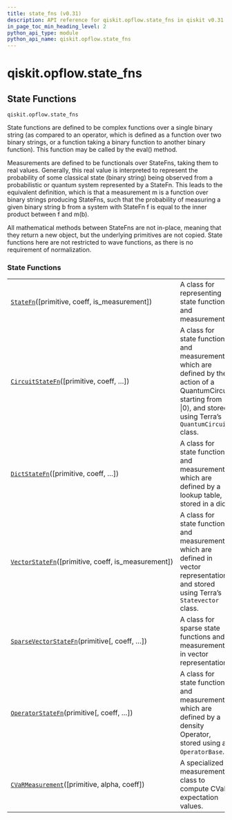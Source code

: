 ```yaml
---
title: state_fns (v0.31)
description: API reference for qiskit.opflow.state_fns in qiskit v0.31
in_page_toc_min_heading_level: 2
python_api_type: module
python_api_name: qiskit.opflow.state_fns
---
```


<span id="module-qiskit.opflow.state_fns" />

<span id="qiskit-opflow-state-fns" />

# qiskit.opflow\.state\_fns

<span id="state-functions-qiskit-opflow-state-fns" />

## State Functions

`qiskit.opflow.state_fns`

State functions are defined to be complex functions over a single binary string (as compared to an operator, which is defined as a function over two binary strings, or a function taking a binary function to another binary function). This function may be called by the eval() method.

Measurements are defined to be functionals over StateFns, taking them to real values. Generally, this real value is interpreted to represent the probability of some classical state (binary string) being observed from a probabilistic or quantum system represented by a StateFn. This leads to the equivalent definition, which is that a measurement m is a function over binary strings producing StateFns, such that the probability of measuring a given binary string b from a system with StateFn f is equal to the inner product between f and m(b).

<Admonition title="Note" type="note">
  All mathematical methods between StateFns are not in-place, meaning that they return a new object, but the underlying primitives are not copied.
</Admonition>

<Admonition title="Note" type="note">
  State functions here are not restricted to wave functions, as there is no requirement of normalization.
</Admonition>

### State Functions

|                                                                                                                                            |                                                                                                                                                                       |
| ------------------------------------------------------------------------------------------------------------------------------------------ | --------------------------------------------------------------------------------------------------------------------------------------------------------------------- |
| [`StateFn`](qiskit.opflow.state_fns.StateFn "qiskit.opflow.state_fns.StateFn")(\[primitive, coeff, is\_measurement])                       | A class for representing state functions and measurements.                                                                                                            |
| [`CircuitStateFn`](qiskit.opflow.state_fns.CircuitStateFn "qiskit.opflow.state_fns.CircuitStateFn")(\[primitive, coeff, …])                | A class for state functions and measurements which are defined by the action of a QuantumCircuit starting from \|0⟩, and stored using Terra’s `QuantumCircuit` class. |
| [`DictStateFn`](qiskit.opflow.state_fns.DictStateFn "qiskit.opflow.state_fns.DictStateFn")(\[primitive, coeff, …])                         | A class for state functions and measurements which are defined by a lookup table, stored in a dict.                                                                   |
| [`VectorStateFn`](qiskit.opflow.state_fns.VectorStateFn "qiskit.opflow.state_fns.VectorStateFn")(\[primitive, coeff, is\_measurement])     | A class for state functions and measurements which are defined in vector representation, and stored using Terra’s `Statevector` class.                                |
| [`SparseVectorStateFn`](qiskit.opflow.state_fns.SparseVectorStateFn "qiskit.opflow.state_fns.SparseVectorStateFn")(primitive\[, coeff, …]) | A class for sparse state functions and measurements in vector representation.                                                                                         |
| [`OperatorStateFn`](qiskit.opflow.state_fns.OperatorStateFn "qiskit.opflow.state_fns.OperatorStateFn")(primitive\[, coeff, …])             | A class for state functions and measurements which are defined by a density Operator, stored using an `OperatorBase`.                                                 |
| [`CVaRMeasurement`](qiskit.opflow.state_fns.CVaRMeasurement "qiskit.opflow.state_fns.CVaRMeasurement")(\[primitive, alpha, coeff])         | A specialized measurement class to compute CVaR expectation values.                                                                                                   |

